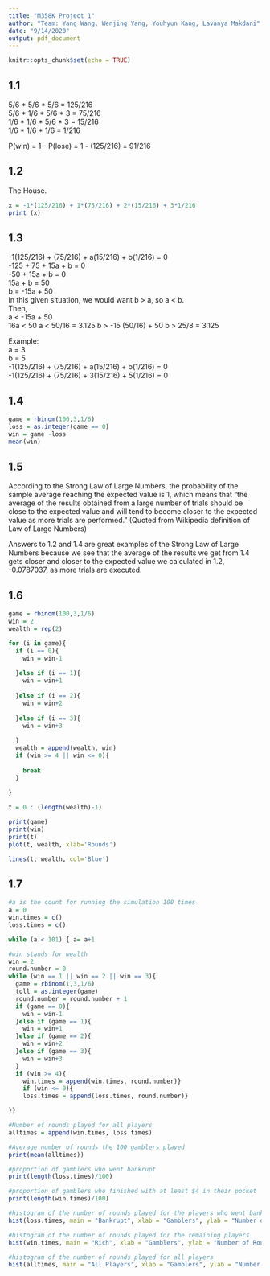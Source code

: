 ---
title: "M358K Project 1"
author: "Team: Yang Wang, Wenjing Yang, Youhyun Kang, Lavanya Makdani"
date: "9/14/2020"
output: pdf_document
---

```{r setup, include=FALSE}
knitr::opts_chunk$set(echo = TRUE)
```


## 1.1
5/6 * 5/6 * 5/6 = 125/216  
5/6 * 1/6 * 5/6 * 3 = 75/216  
1/6 * 1/6 * 5/6 * 3 = 15/216  
1/6 * 1/6 * 1/6 = 1/216

P(win) = 1 - P(lose) = 1 - (125/216) = 91/216


## 1.2
The House.
```{r}
x = -1*(125/216) + 1*(75/216) + 2*(15/216) + 3*1/216
print (x)
```


## 1.3
-1(125/216) + (75/216) + a(15/216) + b(1/216) = 0  
-125 + 75 + 15a + b = 0  
-50 + 15a + b = 0  
15a + b = 50  
b = -15a + 50  
In this given situation, we would want b > a, so a < b.  
Then,   
a < -15a + 50  
16a < 50
a < 50/16 = 3.125
b > -15 (50/16) + 50
b > 25/8 = 3.125

Example:  
a = 3  
b = 5  
-1(125/216) + (75/216) + a(15/216) + b(1/216) = 0  
-1(125/216) + (75/216) + 3(15/216) + 5(1/216) = 0  


## 1.4
```{r}
game = rbinom(100,3,1/6)
loss = as.integer(game == 0)
win = game -loss
mean(win)
```


## 1.5
According to the Strong Law of Large Numbers, the probability of the sample average reaching the expected value is 1, which means that "the average of the results obtained from a large number of trials should be close to the expected value and will tend to become closer to the expected value as more trials are performed." (Quoted from Wikipedia definition of Law of Large Numbers)  
  
Answers to 1.2 and 1.4 are great examples of the Strong Law of Large Numbers because we see that the average of the results we get from 1.4 gets closer and closer to the expected value we calculated in 1.2, -0.0787037, as more trials are executed. 


## 1.6
```{r}
game = rbinom(100,3,1/6)
win = 2
wealth = rep(2)

for (i in game){
  if (i == 0){
    win = win-1
    
  }else if (i == 1){
    win = win+1
    
  }else if (i == 2){
    win = win+2
    
  }else if (i == 3){
    win = win+3
    
  }
  wealth = append(wealth, win)
  if (win >= 4 || win <= 0){
    
    break
  }
  
}

t = 0 : (length(wealth)-1)

print(game)
print(win)
print(t)
plot(t, wealth, xlab='Rounds')

lines(t, wealth, col='Blue')
```


## 1.7
```{r}
#a is the count for running the simulation 100 times
a = 0
win.times = c()
loss.times = c()

while (a < 101) { a= a+1

#win stands for wealth
win = 2
round.number = 0
while (win == 1 || win == 2 || win == 3){
  game = rbinom(1,3,1/6)
  toll = as.integer(game)
  round.number = round.number + 1
  if (game == 0){
    win = win-1
  }else if (game == 1){
    win = win+1
  }else if (game == 2){
    win = win+2
  }else if (game == 3){
    win = win+3
  }
  if (win >= 4){
    win.times = append(win.times, round.number)}
    if (win <= 0){
    loss.times = append(loss.times, round.number)} 

}}

#Number of rounds played for all players
alltimes = append(win.times, loss.times)

#Average number of rounds the 100 gamblers played
print(mean(alltimes))

#proportion of gamblers who went bankrupt
print(length(loss.times)/100)

#proportion of gamblers who finished with at least $4 in their pocket
print(length(win.times)/100)

#histogram of the number of rounds played for the players who went bankrupt only
hist(loss.times, main = "Bankrupt", xlab = "Gamblers", ylab = "Number of Rounds Played", border = "Black", col = "Brown")

#histogram of the number of rounds played for the remaining players
hist(win.times, main = "Rich", xlab = "Gamblers", ylab = "Number of Rounds Played", border = "Black", col = "Gold")

#histogram of the number of rounds played for all players
hist(alltimes, main = "All Players", xlab = "Gamblers", ylab = "Number of Rounds Played", border = "Black", col = "Light Blue")
```

